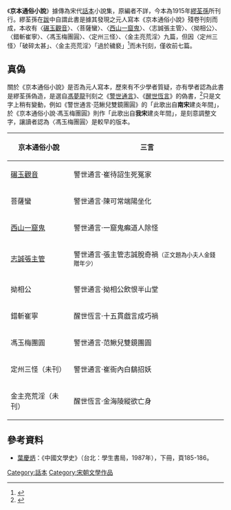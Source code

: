 《'''京本通俗小說'''》據傳為宋代[[話本|話本]]小說集，原編者不詳，今本為1915年[[繆荃孫|繆荃孫]]所刊行。繆荃孫在[[跋|跋]]中自謂此書是據其發現之元人寫本《京本通俗小說》殘卷刊刻而成，本收有〈[[碾玉觀音_(話本)|碾玉觀音]]〉、〈菩薩蠻〉、〈[[西山一窟鬼|西山一窟鬼]]〉、〈志誠張主管〉、〈拗相公〉、〈錯斬崔寧〉、〈馮玉梅團圓〉、〈定州三怪〉、〈金主亮荒淫〉九篇，但因〈定州三怪〉「破碎太甚」、〈金主亮荒淫〉「過於穢褻」<ref>{{Cite web |url=http://shanben.ioc.u-tokyo.ac.jp/main_p?nu=D8615500&order=rn_no&no=04440 |title=金虜海陵王荒淫一卷　民國八年葉氏刊本 |accessdate=2016-05-08 |archive-date=2016-08-06 |archive-url=https://web.archive.org/web/20160806233423/http://shanben.ioc.u-tokyo.ac.jp/main_p?nu=D8615500&order=rn_no&no=04440 |dead-url=no }}</ref>而未刊刻，僅收前七篇。

==真偽==
關於《京本通俗小說》是否為元人寫本，歷來有不少學者質疑，亦有學者認為此書是繆荃孫偽造，是選自[[馮夢龍|馮夢龍]]刊刻之《[[警世通言|警世通言]]》、《[[醒世恆言|醒世恆言]]》的偽書，<ref>{{Cite web |url=http://ap6.pccu.edu.tw/Encyclopedia/data.asp?id=508 |title=《中華百科全書》「京本通俗小說」條 |accessdate=2012-02-28 |archive-date=2016-03-04 |archive-url=https://web.archive.org/web/20160304194745/http://ap6.pccu.edu.tw/Encyclopedia/data.asp?id=508 |dead-url=no }}</ref>只是文字上稍有變動，例如《警世通言‧范鰍兒雙鏡團圓》的「此歌出自'''南宋'''建炎年間」，於《京本通俗小說‧馮玉梅團圓》則作「此歌出自'''我宋'''建炎年間」，是刻意調整文字，讓讀者認為〈馮玉梅團圓〉是較早的版本。

{| class="wikitable"
|-
! 京本通俗小說 !! 三言
|-
|[[碾玉觀音_(話本)|碾玉觀音]]||警世通言‧崔待詔生死冤家
|-
|菩薩蠻||警世通言‧陳可常端陽坐化
|-
|[[西山一窟鬼|西山一窟鬼]]||警世通言‧一窟鬼癩道人除怪
|-
|[[志誠張主管|志誠張主管]]||警世通言‧張主管志誠脫奇禍<small>（正文題為小夫人金錢贈年少）</small>
|-
|拗相公||警世通言‧拗相公飲恨半山堂
|-
|錯斬崔寧||醒世恆言‧十五貫戯言成巧禍
|-
|馮玉梅團圓||警世通言‧范鰍兒雙鏡團圓
|-
|定州三怪（未刊）||警世通言‧崔衙內白鷂招妖
|-
|金主亮荒淫（未刊）||醒世恆言‧金海陵縱欲亡身
|}

==參考資料==
{{Wikisource|警世通言}}
{{wikisource|醒世恒言}}

{{reflist}}
*[[葉慶炳|葉慶炳]]：《中國文學史》（台北：學生書局，1987年），下冊，頁185-186。

[[Category:話本|Category:話本]]
[[Category:宋朝文學作品|Category:宋朝文學作品]]